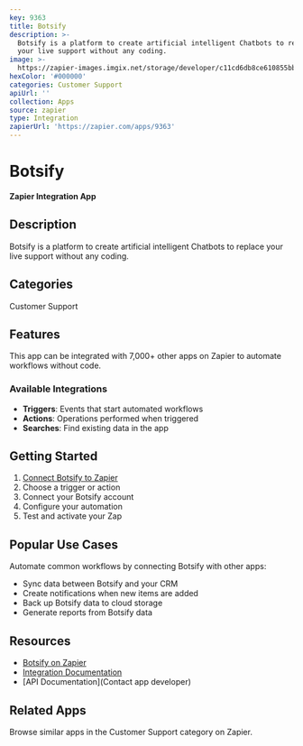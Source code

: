 ```yaml
---
key: 9363
title: Botsify
description: >-
  Botsify is a platform to create artificial intelligent Chatbots to replace
  your live support without any coding.
image: >-
  https://zapier-images.imgix.net/storage/developer/c11cd6db8ce610855bbf807e12bb4139.png?auto=format%2Ccompress&ixlib=python-3.0.0&q=50
hexColor: '#000000'
categories: Customer Support
apiUrl: ''
collection: Apps
source: zapier
type: Integration
zapierUrl: 'https://zapier.com/apps/9363'
---
```

# Botsify

**Zapier Integration App**

## Description

Botsify is a platform to create artificial intelligent Chatbots to replace your live support without any coding.

## Categories

Customer Support

## Features

This app can be integrated with 7,000+ other apps on Zapier to automate workflows without code.

### Available Integrations

- **Triggers**: Events that start automated workflows
- **Actions**: Operations performed when triggered
- **Searches**: Find existing data in the app

## Getting Started

1. [Connect Botsify to Zapier](https://zapier.com/apps/9363)
2. Choose a trigger or action
3. Connect your Botsify account
4. Configure your automation
5. Test and activate your Zap

## Popular Use Cases

Automate common workflows by connecting Botsify with other apps:

- Sync data between Botsify and your CRM
- Create notifications when new items are added
- Back up Botsify data to cloud storage
- Generate reports from Botsify data

## Resources

- [Botsify on Zapier](https://zapier.com/apps/9363)
- [Integration Documentation](https://zapier.com/apps/9363/integrations)
- [API Documentation](Contact app developer)

## Related Apps

Browse similar apps in the Customer Support category on Zapier.
